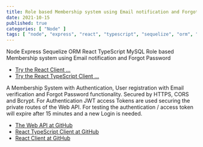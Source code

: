 ```yaml
---
title: Role based Membership system using Email notification and Forgot Password!
date: 2021-10-15
published: true
categories: [ "Node" ]
tags: [ "node", "express", "react", "typescript", "sequelize", "orm", "mysql", "azure" ]
---
```



Node Express Sequelize ORM React TypeScript MySQL Role based Membership system using Email notification and Forgot Password 

<ul>
<li><a href="https://users.sequelize.basic.persteenolsen.com" target="_blank" title="Show persons">Try the React Client ...</a></li>
<li><a href="https://users.ts.sequelize.basic.persteenolsen.com" target="_blank" title="Show persons">Try the React TypeScript Client ...</a></li>
</ul>

<p>A Membership System with Authentication, User registration with Email verification and Forgot Password functionality. Secured by HTTPS, CORS and Bcrypt. For Authentication JWT access Tokens are used securing the private routes of the Web API. For testing the authentication / access token will expire after 15 minutes and a new Login is needed.</p>


<ul>
<li><a href="https://github.com/persteenolsen/node-express-sequelize-users-api-basic" target="_blank">The Web API at GitHub</a></li>
<li><a href="https://github.com/persteenolsen/react-typescript-sequelize-users-client-polyfill-basic" target="_blank">React TypeScript Client at GitHub</a></li>
<li><a href="https://github.com/persteenolsen/react-sequelize-users-client-polyfill-basic" target="_blank">React Client at GitHub</a></li>
</ul>




